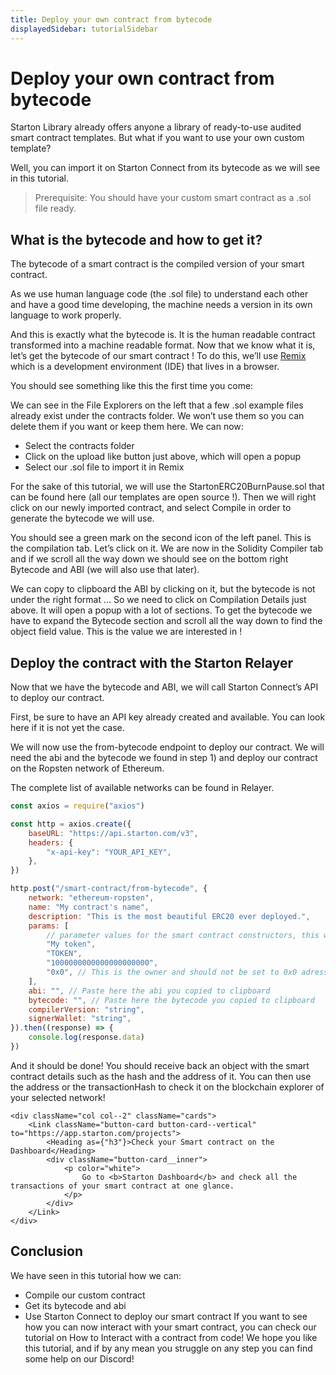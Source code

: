 ```yaml
---
title: Deploy your own contract from bytecode
displayedSidebar: tutorialSidebar
---
```



# Deploy your own contract from bytecode

Starton Library already offers anyone a library of ready-to-use audited smart contract templates. But what if you want to use your own custom template?

Well, you can import it on Starton Connect from its bytecode as we will see in this tutorial.

> Prerequisite: You should have your custom smart contract as a .sol file ready.

## What is the bytecode and how to get it?

The bytecode of a smart contract is the compiled version of your smart contract.

As we use human language code (the .sol file) to understand each other and have a good time developing, the machine needs a version in its own language to work properly.

And this is exactly what the bytecode is. It is the human readable contract transformed into a machine readable format.
Now that we know what it is, let’s get the bytecode of our smart contract !
To do this, we’ll use [Remix](https://remix.ethereum.org/) which is a development environment (IDE) that lives in a browser.

You should see something like this the first time you come:

We can see in the File Explorers on the left that a few .sol example files already exist under the contracts folder.
We won’t use them so you can delete them if you want or keep them here.
We can now:

-   Select the contracts folder
-   Click on the upload like button just above, which will open a popup
-   Select our .sol file to import it in Remix

For the sake of this tutorial, we will use the StartonERC20BurnPause.sol that can be found here (all our templates are open source !).
Then we will right click on our newly imported contract, and select Compile in order to generate the bytecode we will use.

You should see a green mark on the second icon of the left panel.
This is the compilation tab. Let’s click on it.
We are now in the Solidity Compiler tab and if we scroll all the way down we should see on the bottom right Bytecode and ABI (we will also use that later).

We can copy to clipboard the ABI by clicking on it, but the bytecode is not under the right format ... So we need to click on Compilation Details just above.
It will open a popup with a lot of sections. To get the bytecode we have to expand the Bytecode section and scroll all the way down to find the object field value.
This is the value we are interested in !

## Deploy the contract with the Starton Relayer

Now that we have the bytecode and ABI, we will call Starton Connect’s API to deploy our contract.

First, be sure to have an API key already created and available. You can look here if it is not yet the case.

We will now use the from-bytecode endpoint to deploy our contract. We will need the abi and the bytecode we found in step 1) and deploy our contract on the Ropsten network of Ethereum.

The complete list of available networks can be found in Relayer.

```js
const axios = require("axios")

const http = axios.create({
	baseURL: "https://api.starton.com/v3",
	headers: {
		"x-api-key": "YOUR_API_KEY",
	},
})

http.post("/smart-contract/from-bytecode", {
	network: "ethereum-ropsten",
	name: "My contract's name",
	description: "This is the most beautiful ERC20 ever deployed.",
	params: [
		// parameter values for the smart contract constructors, this will change depending of your contract
		"My token",
		"TOKEN",
		"1000000000000000000000",
		"0x0", // This is the owner and should not be set to 0x0 adress but we do this as this is a tutorial. You should use either the KMS adress or one that you control.
	],
	abi: "", // Paste here the abi you copied to clipboard
	bytecode: "", // Paste here the bytecode you copied to clipboard
	compilerVersion: "string",
	signerWallet: "string",
}).then((response) => {
	console.log(response.data)
})
```

And it should be done! You should receive back an object with the smart contract details such as the hash and the address of it.
You can then use the address or the transactionHash to check it on the blockchain explorer of your selected network!

<div className="row-is-multiline">

    <div className="col col--2" className="cards">
        <Link className="button-card button-card--vertical" to="https://app.starton.com/projects">
            <Heading as={"h3"}>Check your Smart contract on the Dashboard</Heading>
            <div className="button-card__inner">
                <p color="white">
                    Go to <b>Starton Dashboard</b> and check all the transactions of your smart contract at one glance.
                </p>
            </div>
        </Link>
    </div>

</div>

## Conclusion

We have seen in this tutorial how we can:

-   Compile our custom contract
-   Get its bytecode and abi
-   Use Starton Connect to deploy our smart contract
    If you want to see how you can now interact with your smart contract, you can check our tutorial on How to Interact with a contract from code!
    We hope you like this tutorial, and if by any mean you struggle on any step you can find some help on our Discord!
